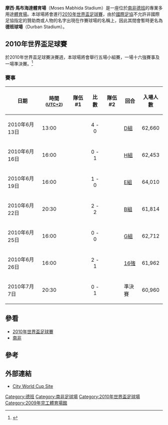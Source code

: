{{Infobox Stadium 
| stadium_name      = 摩西·馬布海達體育場<br />Moses Mabhida Stadium 
| nick_name         = Stone Arch To Freedom
| image             = Moses Mabhida Stadion durban aerial view 1.jpg
| location          = [[南非|南非]][[德班|德班]]
| coordinates       = {{Coord|-29.829|31.0303|type:landmark|display=inline,title}}
| broke_ground      = 2006
| opened            = 2009年11月28日
| renovated         = 
| expanded          = 
| closed            =
| demolished        =
| owner             = [[德班|德班]]市議會
| operator          = 
| surface           = [[草地|草地]]
| Constructor       = Group5 WBHO Pandev
| construction_cost = 
| architect         = Gerkan, Marg and Partners、Theunissen Jankowitz Durban、Ambro-Afrique Consultants、Osmond Lange Architects & Planners、NSM Designs、Mthulisi Msimang
| former_names      = 
| nicknames         = 
| tenants           = 
| seating_capacity  = 70,000+ (足球及多用途)
| dimensions        = 320m x 280m x 45m
}}
'''摩西·馬布海達體育場'''（Moses Mabhida Stadium）是一座位於[[南非|南非]][[德班|德班]]的專業多用途[[體育場|體育場]]。本球場將會進行[[2010年世界盃足球賽|2010年世界盃足球賽]]，由於[[國際足協|國際足協]]不允許非國際足協指定的贊助商或人物的名字出現在作賽球場的名稱上，因此其間會暫時更名為'''德班球場'''（Durban Stadium）。

== 2010年世界盃足球賽 ==
於2010年世界盃足球賽決賽週，本球場將會舉行五場小組賽，一場十六強賽事及一場準決賽。<ref name=southafrica.info>{{cite web|url=http://www.southafrica.info/2010/2010-faq.htm|title=SA 2010: frequent questions|publisher=southafrica.info|accessdate=2007-05-26|archive-date=2007-06-03|archive-url=https://web.archive.org/web/20070603155707/http://www.southafrica.info/2010/2010-faq.htm|dead-url=no}}</ref>

=== 賽事 ===
{| class="wikitable" style="text-align: left;" width="60%"
|-
!日期
!時間<small>([[UTC+2|UTC+2]])</small>
!隊伍 #1
!比數
!隊伍 #2
!回合
!入場人數
|-
|2010年6月13日||13:00||{{fb|GER}}||style="text-align:center;"|4 - 0||{{fb|AUS}}||[[2010年世界盃足球賽決賽週D組|D組]]||style="text-align:center;"|62,660
|-
|2010年6月16日||16:00||{{fb|ESP}}||style="text-align:center;"|0 - 1||{{fb|SUI}} ||[[2010年世界盃足球賽決賽週H組|H組]]||style="text-align:center;"|62,453
|-
|2010年6月19日||16:00||{{fb|NED}}||style="text-align:center;"|1 - 0||{{fb|JPN}}||[[2010年世界盃足球賽決賽週E組|E組]]||style="text-align:center;"|64,010
|-
|2010年6月22日||20:30||{{fb|NGA}}||style="text-align:center;"|2 - 2||{{fb|KOR}}||[[2010年世界盃足球賽決賽週B組|B組]]||style="text-align:center;"|61,814
|-
|2010年6月25日||16:00||{{fb|POR}}||style="text-align:center;"|0 - 0||{{fb|BRA}}||[[2010年世界盃足球賽決賽週G組|G組]]||style="text-align:center;"|62,712
|-
|2010年6月26日||16:00||{{fb|NED}}||style="text-align:center;"|2 - 1||{{fb|SVK}}||[[2010年世界盃足球賽淘汰賽階段|16強]]||style="text-align:center;"|61,962
|-
|2010年7月7日||20:30||{{fb|GER}}||style="text-align:center;"|0 - 1||{{fb|ESP}}||準決賽||style="text-align:center;"|60,960
|}

== 參看 ==
* [[2010年世界盃足球賽|2010年世界盃足球賽]]
* [[南非|南非]]

== 參考 ==
{{reflist}}

== 外部連結 ==
{{Commons category|Moses Mabhida Stadion}}
* [https://archive.is/20090612050120/http://fifaworldcup.durban.gov.za/Pages/About_the_Stadium.aspx City World Cup Site]

{{2010年世界盃賽場}}

[[Category:德班|Category:德班]]
[[Category:南非足球場|Category:南非足球場]]
[[Category:2010年世界盃足球場|Category:2010年世界盃足球場]]
[[Category:2009年完工體育場館|Category:2009年完工體育場館]]